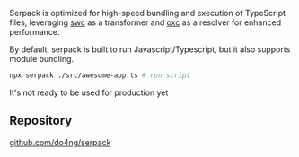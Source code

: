 Serpack is optimized for high-speed bundling and execution of TypeScript files, leveraging [swc](https://swc.rs/) as a transformer and [oxc](https://oxc.rs/) as a resolver for enhanced performance.

By default, serpack is built to run Javascript/Typescript, but it also supports module bundling.

```bash
npx serpack ./src/awesome-app.ts # run script
```

<Box type="error">It's not ready to be used for production yet</Box>

## Repository

[github.com/do4ng/serpack](https://github.com/do4ng/serpack)
